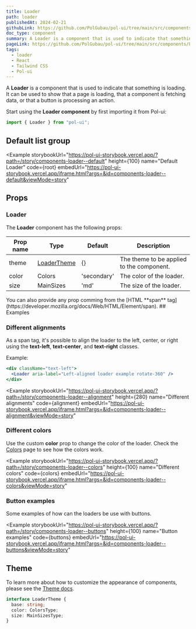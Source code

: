 ```yaml
---
title: Loader
path: loader
publishedAt: 2024-02-21
githubLink: https://github.com/PolGubau/pol-ui/tree/main/src/components/Loader
doc_type: component
summary: A Loader is a component that is used to indicate that something is loading. It can be used to show that a page is loading, that a component is fetching data, or that a button is processing an action.
pageLink: https://github.com/PolGubau/pol-ui/tree/main/src/components/Loader
tags:
  - loader
  - React
  - Tailwind CSS
  - Pol-ui
---
```







A **Loader** is a component that is used to indicate that something is loading. It can be used to show that a page is loading, that a component is fetching data, or that a button is processing an action.

Start using the **Loader component** by first importing it from Pol-ui:

```jsx
import { Loader } from "pol-ui";
```

## Default list group

<Example
  storybookUrl="https://pol-ui-storybook.vercel.app/?path=/story/components-loader--default"
  height={100}
  name="Default Loader"
  code={root}
  embedUrl="https://pol-ui-storybook.vercel.app/iframe.html?args=&id=components-loader--default&viewMode=story"
>
  <RootCode />
</Example>

## Props

### Loader

The **Loader** component has the following props:

| Prop name | Type                  | Default     | Description                               |
| --------- | --------------------- | ----------- | ----------------------------------------- |
| theme     | [LoaderTheme](#theme) | {}          | The theme to be applied to the component. |
| color     | Colors                | 'secondary' | The color of the loader.                  |
| size      | MainSizes             | 'md'        | The size of the loader.                   |

<Callout emoji="💡">
  You can also provide any prop comming from the [HTML **span**
  tag](https://developer.mozilla.org/docs/Web/HTML/Element/span).
</Callout>
## Examples

### Different alignments

As a span tag, it's possible to align the loader to the left, center, or right using the **text-left**, **text-center**, and **text-right** classes.

Example:

```jsx
<div className="text-left">
  <Loader aria-label="Left-aligned loader example rotate-360" />
</div>
```

<Example
  storybookUrl="https://pol-ui-storybook.vercel.app/?path=/story/components-loader--alignment"
  height={280}
  name="Different alignments"
  code={alignment}
  embedUrl="https://pol-ui-storybook.vercel.app/iframe.html?args=&id=components-loader--alignment&viewMode=story"
>
  <AlignedCode />
</Example>

### Different colors

Use the custom **color** prop to change the color of the loader. Check the [Colors](/docs/design-system) page to see how the colors work.

<Example
  storybookUrl="https://pol-ui-storybook.vercel.app/?path=/story/components-loader--colors"
  height={100}
  name="Different colors"
  code={colors}
  embedUrl="https://pol-ui-storybook.vercel.app/iframe.html?args=&id=components-loader--colors&viewMode=story"
>
  <ColorsCode />
</Example>

### Button examples

Some examples of how can the loaders be use with buttons.

<Example
  storybookUrl="https://pol-ui-storybook.vercel.app/?path=/story/components-loader--buttons"
  height={100}
  name="Button examples"
  code={buttons}
  embedUrl="https://pol-ui-storybook.vercel.app/iframe.html?args=&id=components-loader--buttons&viewMode=story"
>
  <ButtonsCode />
</Example>

## Theme

To learn more about how to customize the appearance of components, please see the [Theme docs](/docs/theming).

```ts
interface LoaderTheme {
  base: string;
  color: ColorsType;
  size: MainSizesType;
}
```
